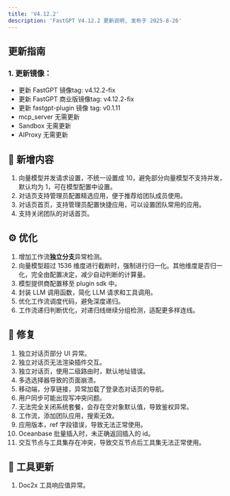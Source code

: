 ```yaml
---
title: 'V4.12.2'
description: 'FastGPT V4.12.2 更新说明, 发布于 2025-8-26'
---
```


## 更新指南

### 1. 更新镜像：

- 更新 FastGPT 镜像tag: v4.12.2-fix
- 更新 FastGPT 商业版镜像tag: v4.12.2-fix
- 更新 fastgpt-plugin 镜像 tag: v0.1.11
- mcp_server 无需更新
- Sandbox 无需更新
- AIProxy 无需更新
  
## 🚀 新增内容

1. 向量模型并发请求设置，不统一设置成 10，避免部分向量模型不支持并发，默认均为 1，可在模型配置中设置。
2. 对话页支持管理员配置精选应用，便于推荐给团队成员使用。
3. 对话页首页，支持管理员配置快捷应用，可以设置团队常用的应用。
4. 支持关闭团队的对话首页。

## ⚙️ 优化

1. 增加工作流**独立分支**异常检测。
2. 向量模型超过 1536 维度进行截断时，强制进行归一化。其他维度是否归一化，完全由配置决定，减少自动判断的计算量。
3. 模型提供商配置移至 plugin sdk 中。
4. 封装 LLM 调用函数，简化 LLM 请求和工具调用。
5. 优化工作流调度代码，避免深度递归。
6. 工作流递归判断优化，对递归线继续分组检测，适配更多样连线。

## 🐛 修复

1. 独立对话页部分 UI 异常。
2. 独立对话页无法渲染插件交互。
3. 独立对话页，使用二级路由时，默认地址错误。
4. 多选选择器导致的页面崩溃。
5. 移动端，分享链接，异常加载了登录态对话页的导航。
6. 用户同步可能出现写冲突问题。
7. 无法完全关闭系统套餐，会存在空对象默认值，导致鉴权异常。
8. 工作流，添加团队应用，搜索无效。
9. 应用版本，ref 字段错误，导致无法正常使用。
10. Oceanbase 批量插入时，未正确返回插入的 id。
11. 交互节点与工具集存在冲突，导致交互节点后工具集无法正常使用。

## 🔨 工具更新

1. Doc2x 工具响应值异常。